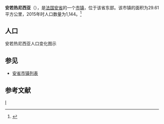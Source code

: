 {{Infobox French commune
|name                    = 安若热尼西亚
|native name             = Injoux-Génissiat
|image flag              = 
|image flag size         = 
|flag legend             = 
|image coat of arms      = 
|image coat of arms size = 
|coat of arms legend     = 
|city motto              = 
|image                   = 
|caption                 = 
|map                     = 
|adjustable map          = 
|time zone               = 
|longitude              = 
|latitude               =  
|arrondissement         =  
|canton                 =  
|subdivisions entry      = 
|subdivisions            = 
|intercommunality        = 
|mayor                   = 
|term                    = 
|elevation m             = 
|area km2                = 29.61
|population             = 970
|population date         = 1999
|INSEE                  = 01189
|postal code             = 01200
|website                 = 
}}
{{French Commune Map|01189}}
'''安若热尼西亚'''（{{lang-fr|Injoux-Génissiat}}），是[[法国|法国]][[安省|安省]]的一个[[市镇_(法国)|市镇]]，位于该省东部。该市镇的面积为29.61平方公里，2015年时人口数量为1,144。<ref name="Statmallen Areal i Frankrikes kommuner">{{cite web|url=http://www.insee.fr/fr/ppp/bases-de-donnees/recensement/populations-legales/france-departements.asp?annee=2009#departements|title=Insee, Populations légales 2009 pour les départements et les collectivités d'outre-mer France métropolitaine et DOM|accessdate=2012-01-30|archive-date=2012-01-08|archive-url=https://web.archive.org/web/20120108000120/http://www.insee.fr/fr/ppp/bases-de-donnees/recensement/populations-legales/france-departements.asp?annee=2009#departements|dead-url=no}}</ref>

== 人口 ==
安若热尼西亚人口变化图示
{{French Commune Population|01189}}

==参见==
*[[安省市镇列表|安省市镇列表]]

== 参考文献 ==
{{reflist}}

{{安省市鎮}}

[[Category:安省市镇|I]]